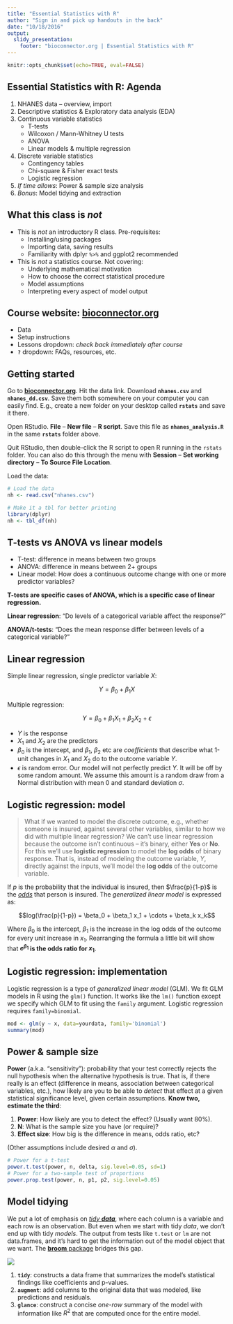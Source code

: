 ```yaml
---
title: "Essential Statistics with R"
author: "Sign in and pick up handouts in the back"
date: "10/18/2016"
output: 
  slidy_presentation:
    footer: "bioconnector.org | Essential Statistics with R"
---
```


```r
knitr::opts_chunk$set(echo=TRUE, eval=FALSE)
```

## Essential Statistics with R: Agenda 

1. NHANES data -- overview, import
1. Descriptive statistics & Exploratory data analysis (EDA)
1. Continuous variable statistics
    - T-tests
    - Wilcoxon / Mann-Whitney U tests
    - ANOVA
    - Linear models & multiple regression
1. Discrete variable statistics
    - Contingency tables
    - Chi-square & Fisher exact tests
    - Logistic regression
1. _If time allows_: Power & sample size analysis
1. _Bonus_: Model tidying and extraction

## What this class is _not_ {.bigger}

- This is _not_ an introductory R class. Pre-requisites: 
    - Installing/using packages
    - Importing data, saving results
    - Familiarity with dplyr `%>%` and ggplot2 recommended
- This is _not_ a statistics course. Not covering:
    - Underlying mathematical motivation
    - How to choose the correct statistical procedure
    - Model assumptions
    - Interpreting every aspect of model output

## Course website: **[bioconnector.org](http://bioconnector.org)** {.bigger}

- Data
- Setup instructions
- Lessons dropdown: _check back immediately after course_
- **`?`** dropdown: FAQs, resources, etc.

## Getting started

Go to **[bioconnector.org](http://bioconnector.org)**. Hit the data link. Download **`nhanes.csv`** and **`nhanes_dd.csv`**. Save them both somewhere on your computer you can easily find. E.g., create a new folder on your desktop called **`rstats`** and save it there.

Open RStudio. **File** -- **New file** -- **R script**. Save this file as **`nhanes_analysis.R`** in the same **`rstats`** folder above.

Quit RStudio, then double-click the R script to open R running in the `rstats` folder. You can also do this through the menu with **Session** -- **Set working directory** -- **To Source File Location**.

Load the data:

```r
# Load the data
nh <- read.csv("nhanes.csv")

# Make it a tbl for better printing
library(dplyr)
nh <- tbl_df(nh)
```

## T-tests vs ANOVA vs linear models

- T-test: difference in means between two groups
- ANOVA: difference in means between 2+ groups
- Linear model: How does a continuous outcome change with one or more predictor variables?

**T-tests are specific cases of ANOVA, which is a specific case of linear regression.**

**Linear regression**: "Do levels of a categorical variable affect the response?"

**ANOVA/t-tests**: "Does the mean response differ between levels of a categorical variable?"

## Linear regression

Simple linear regression, single predictor variable _X_:

$$Y = \beta_{0} +  \beta_{1}X$$

Multiple regression: 

$$Y = \beta_{0} +  \beta_{1}X_{1} + \beta_{2}X_{2} + \epsilon$$

- $Y$ is the response 
- $X_{1}$ and $X_{2}$ are the predictors
- $\beta_{0}$ is the intercept, and $\beta_{1}$, $\beta_{2}$ etc are _coefficients_ that describe what 1-unit changes in $X_{1}$ and $X_{2}$ do to the outcome variable $Y$.
- $\epsilon$ is random error. Our model will not perfectly predict $Y$. It will be off by some random amount. We assume this amount is a random draw from a Normal distribution with mean 0 and standard deviation $\sigma$.

## Logistic regression: model

> What if we wanted to model the discrete outcome, e.g., whether someone is insured, against several other variables, similar to how we did with multiple linear regression? We can't use linear regression because the outcome isn't continuous -- it's binary, either **Yes** or **No**. For this we'll use **logistic regression** to model the **log odds** of binary response. That is, instead of modeling the outcome variable, $Y$, directly against the inputs, we'll model the **log odds** of the outcome variable.

If $p$ is the probability that the individual is insured, then $\frac{p}{1-p}$ is the [_odds_](https://en.wikipedia.org/wiki/Odds) that person is insured. The _generalized linear model_ is expressed as:

$$log(\frac{p}{1-p}) = \beta_0 + \beta_1 x_1 + \cdots + \beta_k x_k$$

Where $\beta_0$ is the intercept, $\beta_1$ is the increase in the log odds of the outcome for every unit increase in $x_1$. Rearranging the formula a little bit will show that **$e^{\beta_1}$ is the odds ratio for $x_1$**.

## Logistic regression: implementation

Logistic regression is a type of _generalized linear model_ (GLM). We fit GLM models in R using the `glm()` function. It works like the `lm()` function except we specify which GLM to fit using the `family` argument. Logistic regression requires `family=binomial`.

```r
mod <- glm(y ~ x, data=yourdata, family='binomial')
summary(mod)
```

## Power & sample size

**Power** (a.k.a. "sensitivity"): probability that your test correctly rejects the null hypothesis when the alternative hypothesis is true. That is, if there really is an effect (difference in means, association between categorical variables, etc.), how likely are you to be able to _detect_ that effect at a given statistical significance level, given certain assumptions. **Know two, estimate the third**:

1. **Power**: How likely are you to detect the effect? (Usually want 80%).
1. **N**: What is the sample size you have (or require)?
1. **Effect size**: How big is the difference in means, odds ratio, etc?

(Other assumptions include desired $\alpha$ and $\sigma$).

```r
# Power for a t-test
power.t.test(power, n, delta, sig.level=0.05, sd=1)
# Power for a two-sample test of proportions
power.prop.test(power, n, p1, p2, sig.level=0.05)
```

## Model tidying {.smaller}

We put a lot of emphasis on [_tidy **data**_](../r-tidy.html), where each column is a variable and each row is an observation. But even when we start with tidy _data_, we don't end up with tidy _models_. The output from tests like `t.test` or `lm` are not data.frames, and it's hard to get the information out of the model object that we want. The [**broom** package](https://github.com/dgrtwo/broom) bridges this gap.

![](../img/broom.jpg)

1. **`tidy`**: constructs a data frame that summarizes the model's statistical findings like coefficients and p-values.
2. **`augment`**: add columns to the original data that was modeled, like predictions and residuals.
3. **`glance`**: construct a concise _one-row_ summary of the model with information like $R^2$ that are computed once for the entire model.
